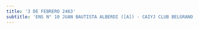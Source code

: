 ```yaml
---
title: '3 DE FEBRERO 2463'
subtitle: 'ENS N° 10 JUAN BAUTISTA ALBERDI ([A]) - CAIYJ CLUB BELGRANO / NUÑEZ'
---
```


#
